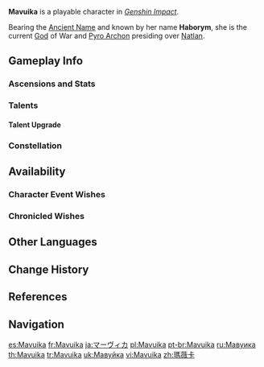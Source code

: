 {{CharacterTabs}}
{{Character Infobox
|image            = <gallery>
Mavuika Card.png|Card
Character Mavuika Full Wish.png|Wish
Character Mavuika Game.png|In-Game
</gallery>

<!--Playable Character Information-->
|type             = Playable
|quality          = 5
|weapon           = Claymore
|element          = Pyro

<!--Character Information-->

|name             = Mavuika
|pronunciation    = {{w|Help:IPA/English|/maʊˈwiːkə/}} <span style="color:var(--theme-link-color);">{{tt|''mow''|rhymes with ''how''}}</span>{{w|Help:Pronunciation respelling key|''-WEE-kə''}}<ref>{{Ref/VO|Mavuika|Hello}}</ref>
|birthday         = August 28th
|constellation    = Sol Invictus
|region           = Natlan
|affiliation      = Scions of the Canopy
|affiliationLabel = Huitztlan
|affiliation2     = Speaker's Chamber
|affiliation3     = The Seven
|dish             = Hymn of Gathered Flame
|namecard         = Mavuika: Sun-Crowned
|obtain           = * [[Ancient Flame Ablaze|Event Wish &mdash; Ancient Flame Ablaze]]
|obtainType       = Event-Exclusive
|event_name       = Ancient Flame Ablaze
|releaseDate      = 2025-01-01

<!--Titles-->
|title            = Night-Igniting Flame
|title2           = Natlan's Radiant Sun
|father           = Unnamed father
|fatherNote       = deceased
|mother           = Haumia
|motherNote       = deceased
|sibling          = Hine
|siblingNote      = younger sister, deceased
|voiceEN          = [[imdb:nm12283630|Katiana Sarkissian]]<ref name="A Name Forged in Flames desc">YouTube: [https://youtu.be/O2ATH__rtQo Ignition Teaser: A Name Forged in Flames] (Video Description)</ref>
|voiceCN          = [https://zh.moegirl.org.cn/李晔 Li Ye (李晔)]<ref name="A Name Forged in Flames ZH desc">Bilibili: [https://www.bilibili.com/video/BV1RZ421K7CT/ {{zh|《原神》引燃PV——「以燔燎铸名」}}] (Video Description)</ref>
|voiceJP          = {{w|Mikako Komatsu|Komatsu Mikako ({{ja|小松未可子}})}}<ref name="Mavuika-Ororon KR JP VA">Twitter: [https://x.com/genshinimpactkr/status/1811614705871650916 KR & JP VA Announcement]</ref>
|voiceKR          = {{w|ko:김나율|Kim Na-yul ({{ko|김나율}})}}<ref name="Mavuika-Ororon KR JP VA"/>
}}
'''Mavuika''' is a playable {{Pyro}} character in ''[[Genshin Impact]]''.

Bearing the [[Ancient Name]] {{Ancient Name||'''Kiongozi'''|bearer=1}} and known by her {{w|Goetic}} name '''Haborym''', she is the current [[God]] of War and [[Pyro Archon]] presiding over [[Natlan]].

==Gameplay Info==
===Ascensions and Stats===
{{Character Ascensions and Stats}}

===Talents===
{{Talent Table}}

====Talent Upgrade====
{{Talent Upgrade}}

===Constellation===
{{Constellation Table}}

==Availability==
===Character Event Wishes===
{{Featured}}

===Chronicled Wishes===
{{Featured|chronicled=1}}

==Other Languages==
{{Other Languages|default_hidden = 1
|1_en     = Mavuika
|1_zhs    = 玛薇卡
|1_zhs_rm = Mǎwēikǎ
|1_zht    = 瑪薇卡
|1_zht_rm = Mǎwéikǎ
|1_ja     = マーヴィカ
|1_ja_rm  = Maavika
|1_ko     = 마비카
|1_es     = Mavuika
|1_fr     = Mavuika
|1_ru     = Мавуика
|1_th     = Mavuika
|1_vi     = Mavuika
|1_de     = Mavuika
|1_id     = Mavuika
|1_pt     = Mavuika
|1_tr     = Mavuika
|1_it     = Mavuika

|2_en     = Haborym
|2_zhs    = 赫布里穆
|2_zhs_rm = Hèbùlǐmù
|2_zht    = 赫布里穆
|2_zht_rm = Hèbùlǐmù
|2_ja     = ハボリム
|2_ja_rm  = Haborimu
|2_ko     = 하보림
|2_es     = Haborym
|2_fr     = Haborym
|2_ru     = Хаборим
|2_th     = Haborym
|2_vi     = Haborym
|2_de     = Haborym 
|2_id     = Haborym
|2_pt     = Haborym
|2_tr     = Haborym
|2_it     = Haborym
}}

==Change History==
{{Change History|5.3|introduced=5.0}}

==References==
{{Reflist}}

==Navigation==
{{Character Navbox}}

[[es:Mavuika]]
[[fr:Mavuika]]
[[ja:マーヴィカ]]
[[pl:Mavuika]]
[[pt-br:Mavuika]]
[[ru:Мавуика]]
[[th:Mavuika]]
[[tr:Mavuika]]
[[uk:Мавуйка]]
[[vi:Mavuika]]
[[zh:瑪薇卡]]